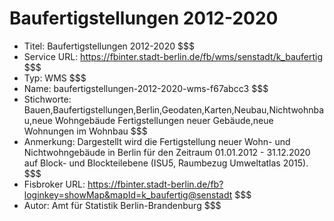 # Baufertigstellungen 2012-2020
- Titel: Baufertigstellungen 2012-2020 $$$
- Service URL: https://fbinter.stadt-berlin.de/fb/wms/senstadt/k_baufertig $$$
- Typ: WMS $$$
- Name: baufertigstellungen-2012-2020-wms-f67abcc3 $$$
- Stichworte: Bauen,Baufertigstellungen,Berlin,Geodaten,Karten,Neubau,Nichtwohnbau,neue Wohngebäude Fertigstellungen neuer Gebäude,neue Wohnungen im Wohnbau $$$
- Anmerkung: Dargestellt wird die Fertigstellung neuer Wohn- und Nichtwohngebäude in Berlin für den Zeitraum 01.01.2012 - 31.12.2020 auf Block- und Blockteilebene (ISU5, Raumbezug Umweltatlas 2015). $$$
- Fisbroker URL: https://fbinter.stadt-berlin.de/fb?loginkey=showMap&mapId=k_baufertig@senstadt $$$
- Autor: Amt für Statistik Berlin-Brandenburg $$$
